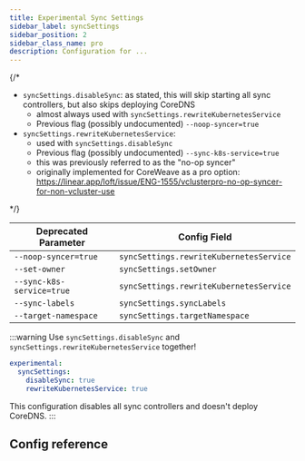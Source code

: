 ```yaml
---
title: Experimental Sync Settings
sidebar_label: syncSettings
sidebar_position: 2
sidebar_class_name: pro
description: Configuration for ...
---
```



{/*

- `syncSettings.disableSync`: as stated, this will skip starting all sync controllers, but also skips deploying CoreDNS
  - almost always used with `syncSettings.rewriteKubernetesService`
  - Previous flag (possibly undocumented) `--noop-syncer=true`
- `syncSettings.rewriteKubernetesService`:
  - used with `syncSettings.disableSync`
  - Previous flag (possibly undocumented) `--sync-k8s-service=true`
  - this was previously referred to as the "no-op syncer"
  - originally implemented for CoreWeave as a pro option: https://linear.app/loft/issue/ENG-1555/vclusterpro-no-op-syncer-for-non-vcluster-use

*/}


| Deprecated Parameter             | Config Field       | 
| -------------------------------- | ------------------ | 
| `--noop-syncer=true`  | `syncSettings.rewriteKubernetesService` |
| `--set-owner`         |  `syncSettings.setOwner`        | 
| `--sync-k8s-service=true` | `syncSettings.rewriteKubernetesService` |
| `--sync-labels`           | `syncSettings.syncLabels`     | 
| `--target-namespace` | `syncSettings.targetNamespace` | 

:::warning
Use `syncSettings.disableSync` and `syncSettings.rewriteKubernetesService` together! 

```yaml
experimental:
  syncSettings:
    disableSync: true
    rewriteKubernetesService: true
```

This configuration disables all sync controllers and doesn't deploy CoreDNS.
:::

## Config reference

<ExperimentalSyncSettings/>